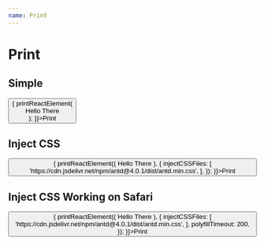 ```yaml
---
name: Print
---
```



# Print

## Simple

<Playground>
    <button onClick={() => {
        printReactElement(<div>Hello There</div>);
    }}>Print</button>
</Playground>

## Inject CSS

<Playground>
    <button onClick={() => {
        printReactElement((<Card
            title="Hello"
        >
            Hello There
        </Card>), {
            injectCSSFiles: [
                'https://cdn.jsdelivr.net/npm/antd@4.0.1/dist/antd.min.css',
            ],
        });
    }}>Print</button>
</Playground>

## Inject CSS Working on Safari

<Playground>
    <button onClick={() => {
        printReactElement((<Card
            title="Hello"
        >
            Hello There
        </Card>), {
            injectCSSFiles: [
                'https://cdn.jsdelivr.net/npm/antd@4.0.1/dist/antd.min.css',
            ],
            polyfillTimeout: 200,
        });
    }}>Print</button>
</Playground>
